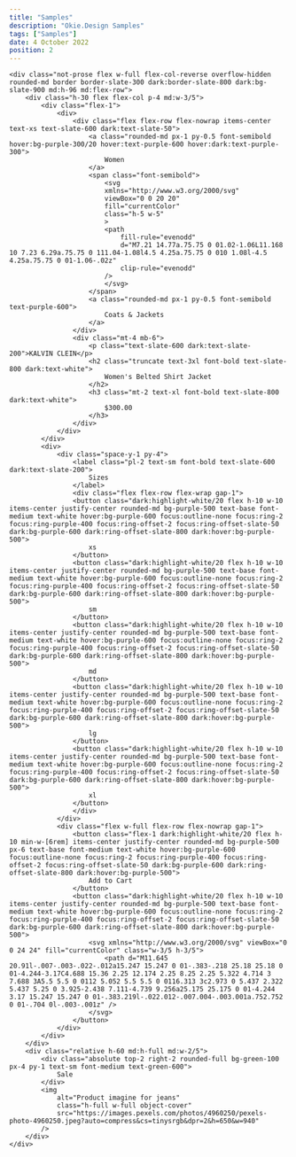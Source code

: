 ```yaml
---
title: "Samples"
description: "Okie.Design Samples"
tags: ["Samples"]
date: 4 October 2022
position: 2
---
```


```html-preview
<div class="not-prose flex w-full flex-col-reverse overflow-hidden rounded-md border border-slate-300 dark:border-slate-800 dark:bg-slate-900 md:h-96 md:flex-row">
    <div class="h-30 flex flex-col p-4 md:w-3/5">
        <div class="flex-1">
            <div>
                <div class="flex flex-row flex-nowrap items-center text-xs text-slate-600 dark:text-slate-50">
                    <a class="rounded-md px-1 py-0.5 font-semibold hover:bg-purple-300/20 hover:text-purple-600 hover:dark:text-purple-300">
                        Women
                    </a>
                    <span class="font-semibold">
                        <svg
                        xmlns="http://www.w3.org/2000/svg"
                        viewBox="0 0 20 20"
                        fill="currentColor"
                        class="h-5 w-5"
                        >
                        <path
                            fill-rule="evenodd"
                            d="M7.21 14.77a.75.75 0 01.02-1.06L11.168 10 7.23 6.29a.75.75 0 111.04-1.08l4.5 4.25a.75.75 0 010 1.08l-4.5 4.25a.75.75 0 01-1.06-.02z"
                            clip-rule="evenodd"
                        />
                        </svg>
                    </span>
                    <a class="rounded-md px-1 py-0.5 font-semibold text-purple-600">
                        Coats & Jackets
                    </a>
                </div>
                <div class="mt-4 mb-6">
                    <p class="text-slate-600 dark:text-slate-200">KALVIN CLEIN</p>
                    <h2 class="truncate text-3xl font-bold text-slate-800 dark:text-white">
                        Women's Belted Shirt Jacket
                    </h2>
                    <h3 class="mt-2 text-xl font-bold text-slate-800 dark:text-white">
                        $300.00
                    </h3>
                </div>
            </div>
        </div>
        <div>
            <div class="space-y-1 py-4">
                <label class="pl-2 text-sm font-bold text-slate-600 dark:text-slate-200">
                    Sizes
                </label>
                <div class="flex flex-row flex-wrap gap-1">
                <button class="dark:highlight-white/20 flex h-10 w-10 items-center justify-center rounded-md bg-purple-500 text-base font-medium text-white hover:bg-purple-600 focus:outline-none focus:ring-2 focus:ring-purple-400 focus:ring-offset-2 focus:ring-offset-slate-50 dark:bg-purple-600 dark:ring-offset-slate-800 dark:hover:bg-purple-500">
                    xs
                </button>
                <button class="dark:highlight-white/20 flex h-10 w-10 items-center justify-center rounded-md bg-purple-500 text-base font-medium text-white hover:bg-purple-600 focus:outline-none focus:ring-2 focus:ring-purple-400 focus:ring-offset-2 focus:ring-offset-slate-50 dark:bg-purple-600 dark:ring-offset-slate-800 dark:hover:bg-purple-500">
                    sm
                </button>
                <button class="dark:highlight-white/20 flex h-10 w-10 items-center justify-center rounded-md bg-purple-500 text-base font-medium text-white hover:bg-purple-600 focus:outline-none focus:ring-2 focus:ring-purple-400 focus:ring-offset-2 focus:ring-offset-slate-50 dark:bg-purple-600 dark:ring-offset-slate-800 dark:hover:bg-purple-500">
                    md
                </button>
                <button class="dark:highlight-white/20 flex h-10 w-10 items-center justify-center rounded-md bg-purple-500 text-base font-medium text-white hover:bg-purple-600 focus:outline-none focus:ring-2 focus:ring-purple-400 focus:ring-offset-2 focus:ring-offset-slate-50 dark:bg-purple-600 dark:ring-offset-slate-800 dark:hover:bg-purple-500">
                    lg
                </button>
                <button class="dark:highlight-white/20 flex h-10 w-10 items-center justify-center rounded-md bg-purple-500 text-base font-medium text-white hover:bg-purple-600 focus:outline-none focus:ring-2 focus:ring-purple-400 focus:ring-offset-2 focus:ring-offset-slate-50 dark:bg-purple-600 dark:ring-offset-slate-800 dark:hover:bg-purple-500">
                    xl
                </button>
                </div>
            </div>
            <div class="flex w-full flex-row flex-nowrap gap-1">
                <button class="flex-1 dark:highlight-white/20 flex h-10 min-w-[6rem] items-center justify-center rounded-md bg-purple-500 px-6 text-base font-medium text-white hover:bg-purple-600 focus:outline-none focus:ring-2 focus:ring-purple-400 focus:ring-offset-2 focus:ring-offset-slate-50 dark:bg-purple-600 dark:ring-offset-slate-800 dark:hover:bg-purple-500">
                    Add to Cart
                </button>
                <button class="dark:highlight-white/20 flex h-10 w-10 items-center justify-center rounded-md bg-purple-500 text-base font-medium text-white hover:bg-purple-600 focus:outline-none focus:ring-2 focus:ring-purple-400 focus:ring-offset-2 focus:ring-offset-slate-50 dark:bg-purple-600 dark:ring-offset-slate-800 dark:hover:bg-purple-500">
                    <svg xmlns="http://www.w3.org/2000/svg" viewBox="0 0 24 24" fill="currentColor" class="w-3/5 h-3/5">
                        <path d="M11.645 20.91l-.007-.003-.022-.012a15.247 15.247 0 01-.383-.218 25.18 25.18 0 01-4.244-3.17C4.688 15.36 2.25 12.174 2.25 8.25 2.25 5.322 4.714 3 7.688 3A5.5 5.5 0 0112 5.052 5.5 5.5 0 0116.313 3c2.973 0 5.437 2.322 5.437 5.25 0 3.925-2.438 7.111-4.739 9.256a25.175 25.175 0 01-4.244 3.17 15.247 15.247 0 01-.383.219l-.022.012-.007.004-.003.001a.752.752 0 01-.704 0l-.003-.001z" />
                    </svg>
                </button>
            </div>
        </div>
    </div>
    <div class="relative h-60 md:h-full md:w-2/5">
        <div class="absolute top-2 right-2 rounded-full bg-green-100 px-4 py-1 text-sm font-medium text-green-600">
            Sale
        </div>
        <img
            alt="Product imagine for jeans"
            class="h-full w-full object-cover"
            src="https://images.pexels.com/photos/4960250/pexels-photo-4960250.jpeg?auto=compress&cs=tinysrgb&dpr=2&h=650&w=940"
        />
    </div>
</div>
```
